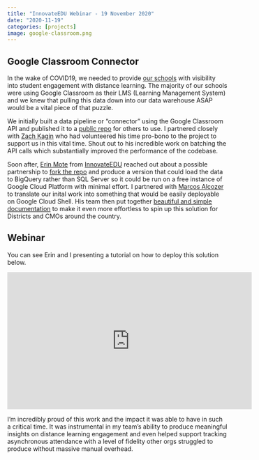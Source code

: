 ```yaml
---
title: "InnovateEDU Webinar - 19 November 2020"
date: "2020-11-19"
categories: [projects]
image: google-classroom.png
---
```


## Google Classroom Connector
In the wake of COVID19, we needed to provide [our schools](www.kippnorcal.org) with visibility into student engagement with distance learning. The majority of our schools were using Google Classroom as their LMS (Learning Management System) and we knew that pulling this data down into our data warehouse ASAP would be a vital piece of that puzzle. 

We initially built a data pipeline or "connector" using the Google Classroom API and published it to a [public repo](https://github.com/kippnorcal/google_classroom) for others to use. I partnered closely with [Zach Kagin](https://www.linkedin.com/in/zachkagin) who had volunteered his time pro-bono to the project to support us in this vital time. Shout out to his incredible work on batching the API calls which substantially improved the performance of the codebase.

Soon after, [Erin Mote](https://www.linkedin.com/in/erinmote) from [InnovateEDU](https://www.innovateedunyc.org/) reached out about a possible partnership to [fork the repo](https://github.com/InnovateEDU-NYC/google_classroom) and produce a version that could load the data to BigQuery rather than SQL Server so it could be run on a free instance of Google Cloud Platform with minimal effort. I partnered with [Marcos Alcozer](https://www.linkedin.com/in/marcos-alcozer) to translate our inital work into something that would be easily deployable on Google Cloud Shell. His team then put together [beautiful and simple documentation](https://innovateedu-nyc.github.io/google_classroom/index.html#0) to make it even more effortless to spin up this solution for Districts and CMOs around the country. 


## Webinar
You can see Erin and I presenting a tutorial on how to deploy this solution below. 

<p style="text-align:center;">
<iframe width="560" height="315" src="https://www.youtube.com/embed/YeJnHmKBClk" title="YouTube video player" frameborder="0" allow="accelerometer; autoplay; clipboard-write; encrypted-media; gyroscope; picture-in-picture" allowfullscreen align="middle"></iframe>
</p>

I'm incredibly proud of this work and the impact it was able to have in such a critical time. It was instrumental in my team's ability to produce meaningful insights on distance learning engagement and even helped support tracking asynchronous attendance with a level of fidelity other orgs struggled to produce without massive manual overhead. 

